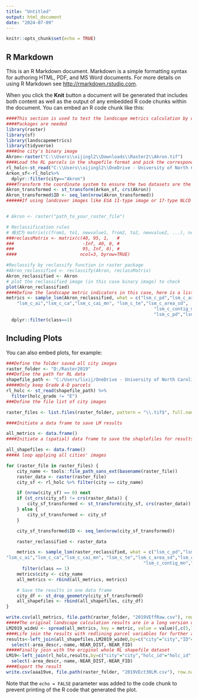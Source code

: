 ---
title: "Untitled"
output: html_document
date: "2024-07-09"
---

```{r setup, include=FALSE}
knitr::opts_chunk$set(echo = TRUE)
```

## R Markdown

This is an R Markdown document. Markdown is a simple formatting syntax for authoring HTML, PDF, and MS Word documents. For more details on using R Markdown see <http://rmarkdown.rstudio.com>.

When you click the **Knit** button a document will be generated that includes both content as well as the output of any embedded R code chunks within the document. You can embed an R code chunk like this:

```{r City_Test}
####This section is used to test the landscape metrics calculation by one city. Before calculate each RL parcel's landscape metrics, to ensure the landscape metrics is calculated by city parcel, the input image should be binary, and all listed landscape metric indicators can be successfully calculated for most case
####Packages are needed
library(raster)
library(sf)
library(landscapemetrics)
library(tidyverse)
####One city's binary image 
Akron<-raster("C:\\Users\\xijingl2\\Downloads\\Raster2\\Akron.tif")
####Load the RL parcels in the shapefile format and pick the corresponding city's all RL parcels
rl_holc<-st_read("C:\\Users\\xijingl2\\OneDrive - University of North Carolina at Chapel Hill\\Final\\fullshpfile\\shapefile\\holc_ad_data.shp")
Arkon_sf<-rl_holc%>%
  dplyr::filter(city=="Akron")
####Transform the coordinate system to ensure the two datasets are the same.
Akron_transformed <- st_transform(Arkon_sf, crs(Akron))
Akron_transformed$ID <- seq_len(nrow(Akron_transformed))
######If using landcover images like ESA 11-type image or 17-type NLCD image, a reclassification on raster values is needed herein. For instance here illustrates the reclassification to identify the vegetation by NLCD data. In this case, as the output of GEE is binary, we don't need this step. 


# Akron <- raster("path_to_your_raster_file")

# Reclassification rules 
# 格式为 matrix(c(from1, to1, newvalue1, from2, to2, newvalue2, ...), ncol=3, byrow=TRUE)
###reclassMatrix <- matrix(c(40, 95, 1,   # 
###                          -Inf, 40, 0, # 
###                          95, Inf, 0), # 
####                        ncol=3, byrow=TRUE)

#Reclassify by reclassify function in raster package
#Akron_reclassified <- reclassify(Akron, reclassMatrix)
Akron_reclassified <- Akron
# plot the reclassified image (in this case binary image) to check 
plot(Akron_reclassified)
####Define the landscape metric indicators in this case, here is a list. We only need to calcualte the vegetation class namely value==1 case . Here the function is "sample_lsm" indicating that the lsm is calculated by polygons in the spatial data 
metrics <- sample_lsm(Akron_reclassified, what = c("lsm_c_pd","lsm_c_area_mn","lsm_c_shape_mn",
    "lsm_c_ai","lsm_c_ca","lsm_c_cai_mn", "lsm_c_te","lsm_c_area_sd",
                                                        "lsm_c_contig_mn","lsm_c_ed","lsm_c_frac_mn",
                                                        "lsm_c_pd","lsm_c_shape_mn"), y=Akron_transformed)%>%
  dplyr::filter(class==1)

```

## Including Plots

You can also embed plots, for example:

```{r allRL_parcels}
###Define the folder saved all city images 
raster_folder <- "D:/Raster2019"
###Define the path for RL data 
shapefile_path <- "C:/Users/lixij/OneDrive - University of North Carolina at Chapel Hill/Final/fullshpfile/shapefile/holc_ad_data.shp"
#####Only keep Grade A-D parcels 
rl_holc <- st_read(shapefile_path) %>%
  filter(holc_grade != "E")
###Define the file list of city images 

raster_files <- list.files(raster_folder, pattern = "\\.tif$", full.names = TRUE)

####Initiate a data frame to save LM results

all_metrics <- data.frame()
####Initiate a (spatial) data frame to save the shaplefiles for results joining

all_shapefiles <- data.frame() 
####A loop applying all cities' images 

for (raster_file in raster_files) {
    city_name <- tools::file_path_sans_ext(basename(raster_file))
    raster_data <- raster(raster_file)
    city_sf <- rl_holc %>% filter(city == city_name)

    if (nrow(city_sf) == 0) next
    if (st_crs(city_sf) != crs(raster_data)) {
        city_sf_transformed <- st_transform(city_sf, crs(raster_data))
    } else {
        city_sf_transformed <- city_sf
    }

    city_sf_transformed$ID <- seq_len(nrow(city_sf_transformed))

    raster_reclassified <- raster_data

    metrics <- sample_lsm(raster_reclassified, what = c("lsm_c_pd","lsm_c_area_mn","lsm_c_shape_mn",
"lsm_c_ai","lsm_c_ca","lsm_c_cai_mn", "lsm_c_te","lsm_c_area_sd","lsm_c_para_sd",
                                                    "lsm_c_contig_mn","lsm_c_ed","lsm_c_frac_mn"), y=city_sf_transformed) %>%
      filter(class == 1)
    metrics$city <- city_name
    all_metrics <- rbind(all_metrics, metrics)

    # Save the results in one data frame
    city_df <- st_drop_geometry(city_sf_transformed)
    all_shapefiles <- rbind(all_shapefiles, city_df)
}

write.csv(all_metrics, file.path(raster_folder, "2019VEffRaw.csv"), row.names = FALSE)
#####The original landscape calculation results are in a long version data frame, here spread it into a wide version. The parameters of the columns can be adjusted by landscape metrics list.
LM2019_wideU <- spread(all_metrics, key = metric, value = value)[,c(5,7:9,11:19)]
####Life join the results with redlining parcel variables for further ananlysis. This datasets only keeps parcels successfully calculate at least 1 landscape metrics 
results<-left_join(all_shapefiles,LM2019_wideU,by=c("city"="city","ID"="plot_id"))%>%
  select(-area_descr,-name,-NEAR_DIST,-NEAR_FID)
#####Finally join with the original whole RL shapefile dataset
LM19<-left_join(rl_holc,results,by=c("city"="city","holc_id"="holc_id","holc_grade"="holc_grade","neighborho"="neighborho","state"="state"))%>%
  select(-area_descr,-name,-NEAR_DIST,-NEAR_FID)
####Export the result
write.csv(aaa19ve, file.path(raster_folder, "2019VEct30LM.csv"), row.names = FALSE)

```

Note that the `echo = FALSE` parameter was added to the code chunk to prevent printing of the R code that generated the plot.
